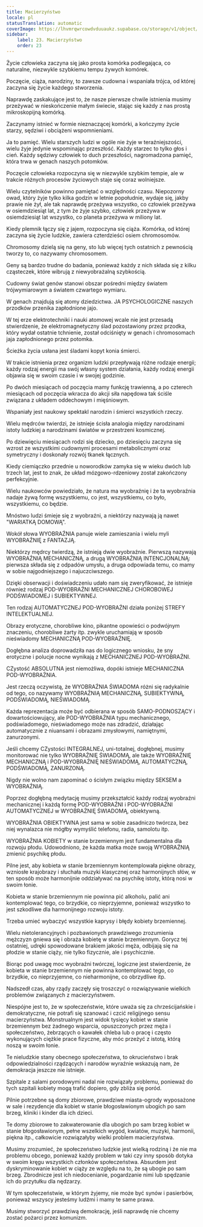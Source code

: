 ```yaml
---
title: Macierzyństwo
locale: pl
statusTranslation: automatic
coverImage: https://lhvmrqwrcowdvduuaukz.supabase.co/storage/v1/object/public/strapi-uploads/small_cover-educacion-fundamental.webp-2d51a7828a2b1309555be27f7e2a61a0.webp
sidebar:
    label: 23. Macierzyństwo
    order: 23
---
```

Życie człowieka zaczyna się jako prosta komórka podlegająca, co naturalne, niezwykle szybkiemu tempu żywych komórek.

Poczęcie, ciąża, narodziny, to zawsze cudowna i wspaniała trójca, od której zaczyna się życie każdego stworzenia.

Naprawdę zaskakujące jest to, że nasze pierwsze chwile istnienia musimy przeżywać w nieskończenie małym świecie, stając się każdy z nas prostą mikroskopijną komórką.

Zaczynamy istnieć w formie nieznaczącej komórki, a kończymy życie starzy, sędziwi i obciążeni wspomnieniami.

Ja to pamięć. Wielu starszych ludzi w ogóle nie żyje w teraźniejszości, wielu żyje jedynie wspominając przeszłość. Każdy starzec to tylko głos i cień. Każdy sędziwy człowiek to duch przeszłości, nagromadzona pamięć, która trwa w genach naszych potomków.

Poczęcie człowieka rozpoczyna się w niezwykle szybkim tempie, ale w trakcie różnych procesów życiowych staje się coraz wolniejsze.

Wielu czytelników powinno pamiętać o względności czasu. Niepozorny owad, który żyje tylko kilka godzin w letnie popołudnie, wydaje się, jakby prawie nie żył, ale tak naprawdę przeżywa wszystko, co człowiek przeżywa w osiemdziesiąt lat, z tym że żyje szybko, człowiek przeżywa w osiemdziesiąt lat wszystko, co planeta przeżywa w miliony lat.

Kiedy plemnik łączy się z jajem, rozpoczyna się ciąża. Komórka, od której zaczyna się życie ludzkie, zawiera czterdzieści osiem chromosomów.

Chromosomy dzielą się na geny, sto lub więcej tych ostatnich z pewnością tworzy to, co nazywamy chromosomem.

Geny są bardzo trudne do badania, ponieważ każdy z nich składa się z kilku cząsteczek, które wibrują z niewyobrażalną szybkością.

Cudowny świat genów stanowi obszar pośredni między światem trójwymiarowym a światem czwartego wymiaru.

W genach znajdują się atomy dziedzictwa. JA PSYCHOLOGICZNE naszych przodków przenika zapłodnione jajo.

W tej erze elektrotechniki i nauki atomowej wcale nie jest przesadą stwierdzenie, że elektromagnetyczny ślad pozostawiony przez przodka, który wydał ostatnie tchnienie, został odciśnięty w genach i chromosomach jaja zapłodnionego przez potomka.

Ścieżka życia usłana jest śladami kopyt konia śmierci.

W trakcie istnienia przez organizm ludzki przepływają różne rodzaje energii; każdy rodzaj energii ma swój własny system działania, każdy rodzaj energii objawia się w swoim czasie i w swojej godzinie.

Po dwóch miesiącach od poczęcia mamy funkcję trawienną, a po czterech miesiącach od poczęcia wkracza do akcji siła napędowa tak ściśle związana z układem oddechowym i mięśniowym.

Wspaniały jest naukowy spektakl narodzin i śmierci wszystkich rzeczy.

Wielu mędrców twierdzi, że istnieje ścisła analogia między narodzinami istoty ludzkiej a narodzinami światów w przestrzeni kosmicznej.

Po dziewięciu miesiącach rodzi się dziecko, po dziesięciu zaczyna się wzrost ze wszystkimi cudownymi procesami metabolicznymi oraz symetryczny i doskonały rozwój tkanek łącznych.

Kiedy ciemiączko przednie u noworodków zamyka się w wieku dwóch lub trzech lat, jest to znak, że układ mózgowo-rdzeniowy został zakończony perfekcyjnie.

Wielu naukowców powiedziało, że natura ma wyobraźnię i że ta wyobraźnia nadaje żywą formę wszystkiemu, co jest, wszystkiemu, co było, wszystkiemu, co będzie.

Mnóstwo ludzi śmieje się z wyobraźni, a niektórzy nazywają ją nawet "WARIATKĄ DOMOWĄ".

Wokół słowa WYOBRAŹNIA panuje wiele zamieszania i wielu myli WYOBRAŹNIĘ z FANTAZJĄ.

Niektórzy mędrcy twierdzą, że istnieją dwie wyobraźnie. Pierwszą nazywają WYOBRAŹNIĄ MECHANICZNĄ, a drugą WYOBRAŹNIĄ INTENCJONALNĄ: pierwsza składa się z odpadów umysłu, a druga odpowiada temu, co mamy w sobie najgodniejszego i najuczciwszego.

Dzięki obserwacji i doświadczeniu udało nam się zweryfikować, że istnieje również rodzaj POD-WYOBRAŹNI MECHANICZNEJ CHOROBOWEJ PODŚWIADOMEJ i SUBIEKTYWNEJ.

Ten rodzaj AUTOMATYCZNEJ POD-WYOBRAŹNI działa poniżej STREFY INTELEKTUALNEJ.

Obrazy erotyczne, chorobliwe kino, pikantne opowieści o podwójnym znaczeniu, chorobliwe żarty itp. zwykle uruchamiają w sposób nieświadomy MECHANICZNĄ POD-WYOBRAŹNIĘ.

Dogłębna analiza doprowadziła nas do logicznego wniosku, że sny erotyczne i polucje nocne wynikają z MECHANICZNEJ POD-WYOBRAŹNI.

CZystość ABSOLUTNA jest niemożliwa, dopóki istnieje MECHANICZNA POD-WYOBRAŹNIA.

Jest rzeczą oczywistą, że WYOBRAŹNIA ŚWIADOMA różni się radykalnie od tego, co nazywamy WYOBRAŹNIĄ MECHANICZNĄ, SUBIEKTYWNĄ, PODŚWIADOMĄ, NIEŚWIADOMĄ.

Każda reprezentacja może być odbierana w sposób SAMO-PODNOSZĄCY i dowartościowujący, ale POD-WYOBRAŹNIA typu mechanicznego, podświadomego, nieświadomego może nas zdradzić, działając automatycznie z niuansami i obrazami zmysłowymi, namiętnymi, zanurzonymi.

Jeśli chcemy CZystości INTEGRALNEJ, uni-totalnej, dogłębnej, musimy monitorować nie tylko WYOBRAŹNIĘ ŚWIADOMĄ, ale także WYOBRAŹNIĘ MECHANICZNĄ i POD-WYOBRAŹNIĘ NIEŚWIADOMĄ, AUTOMATYCZNĄ, PODŚWIADOMĄ, ZANURZONĄ.

Nigdy nie wolno nam zapominać o ścisłym związku między SEKSEM a WYOBRAŹNIĄ.

Poprzez dogłębną medytację musimy przekształcić każdy rodzaj wyobraźni mechanicznej i każdą formę POD-WYOBRAŹNI i POD-WYOBRAŹNI AUTOMATYCZNEJ w WYOBRAŹNIĘ ŚWIADOMĄ, obiektywną.

WYOBRAŹNIA OBIEKTYWNA jest sama w sobie zasadniczo twórcza, bez niej wynalazca nie mógłby wymyślić telefonu, radia, samolotu itp.

WYOBRAŹNIA KOBIETY w stanie brzemiennym jest fundamentalna dla rozwoju płodu. Udowodniono, że każda matka może swoją WYOBRAŹNIĄ zmienić psychikę płodu.

Pilne jest, aby kobieta w stanie brzemiennym kontemplowała piękne obrazy, wzniosłe krajobrazy i słuchała muzyki klasycznej oraz harmonijnych słów, w ten sposób może harmonijnie oddziaływać na psychikę istoty, którą nosi w swoim łonie.

Kobieta w stanie brzemiennym nie powinna pić alkoholu, palić ani kontemplować tego, co brzydkie, co nieprzyjemne, ponieważ wszystko to jest szkodliwe dla harmonijnego rozwoju istoty.

Trzeba umieć wybaczyć wszystkie kaprysy i błędy kobiety brzemiennej.

Wielu nietolerancyjnych i pozbawionych prawdziwego zrozumienia mężczyzn gniewa się i obraża kobietę w stanie brzemiennym. Gorycz tej ostatniej, udręki spowodowane brakiem jakości męża, odbijają się na płodzie w stanie ciąży, nie tylko fizycznie, ale i psychicznie.

Biorąc pod uwagę moc wyobraźni twórczej, logiczne jest stwierdzenie, że kobieta w stanie brzemiennym nie powinna kontemplować tego, co brzydkie, co nieprzyjemne, co nieharmonijne, co obrzydliwe itp.

Nadszedł czas, aby rządy zaczęły się troszczyć o rozwiązywanie wielkich problemów związanych z macierzyństwem.

Niespójne jest to, że w społeczeństwie, które uważa się za chrześcijańskie i demokratyczne, nie potrafi się szanować i czcić religijnego sensu macierzyństwa. Monstrualnym jest widok tysięcy kobiet w stanie brzemiennym bez żadnego wsparcia, opuszczonych przez męża i społeczeństwo, żebrzących o kawałek chleba lub o pracę i często wykonujących ciężkie prace fizyczne, aby móc przeżyć z istotą, którą noszą w swoim łonie.

Te nieludzkie stany obecnego społeczeństwa, to okrucieństwo i brak odpowiedzialności rządzących i narodów wyraźnie wskazują nam, że demokracja jeszcze nie istnieje.

Szpitale z salami porodowymi nadal nie rozwiązały problemu, ponieważ do tych szpitali kobiety mogą trafić dopiero, gdy zbliża się poród.

Pilnie potrzebne są domy zbiorowe, prawdziwe miasta-ogrody wyposażone w sale i rezydencje dla kobiet w stanie błogosławionym ubogich po sam brzeg, kliniki i kinder dla ich dzieci.

Te domy zbiorowe to zakwaterowanie dla ubogich po sam brzeg kobiet w stanie błogosławionym, pełne wszelkich wygód, kwiatów, muzyki, harmonii, piękna itp., całkowicie rozwiązałyby wielki problem macierzyństwa.

Musimy zrozumieć, że społeczeństwo ludzkie jest wielką rodziną i że nie ma problemu obcego, ponieważ każdy problem w taki czy inny sposób dotyka w swoim kręgu wszystkich członków społeczeństwa. Absurdem jest dyskryminowanie kobiet w ciąży ze względu na to, że są ubogie po sam brzeg. Zbrodnicze jest ich niedocenianie, pogardzanie nimi lub spędzanie ich do przytułku dla nędzarzy.

W tym społeczeństwie, w którym żyjemy, nie może być synów i pasierbów, ponieważ wszyscy jesteśmy ludźmi i mamy te same prawa.

Musimy stworzyć prawdziwą demokrację, jeśli naprawdę nie chcemy zostać pożarci przez komunizm.

